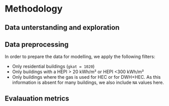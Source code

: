 # Methodology {#sec-methodology}

## Data unterstanding and exploration {#sec-data-unterstanding-and-exploration}

## Data preprocessing {#sec-data-preprocessing}

In order to prepare the data for modelling, we apply the following filters:

-   Only residential buildings (`gkat = 1020`)
-   Only buildings with a HEPI \> 20 kWh/m² or HEPI \<300 kWh/m²
-   Only buildings where the gas is used for HEC or for DWH+HEC. As this information is absent for many buildings, we also include `NA` values here.

## Evalauation metrics {#evaluation-metrics}
